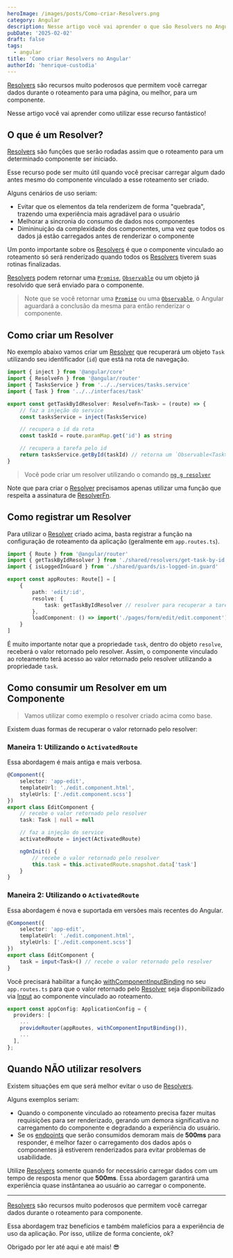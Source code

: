 ```yaml
---
heroImage: /images/posts/Como-criar-Resolvers.png
category: Angular
description: Nesse artigo você vai aprender o que são Resolvers no Angular e como criar e usar esse recurso que permite carregar dados durante o roteamento para um componente.
pubDate: '2025-02-02'
draft: false
tags:
  - angular
title: 'Como criar Resolvers no Angular'
authorId: 'henrique-custodia'
---
```



[Resolvers](https://angular.dev/api/router/ResolveFn?tab=usage-notes) são recursos muito poderosos que permitem você carregar dados durante o roteamento para uma página, ou melhor, para um componente.

Nesse artigo você vai aprender como utilizar esse recurso fantástico!

## O que é um Resolver?

[Resolvers](https://angular.dev/api/router/ResolveFn?tab=usage-notes) são funções que serão rodadas assim que o roteamento para um determinado componente ser iniciado.

Esse recurso pode ser muito útil quando você precisar carregar algum dado antes mesmo do componente vinculado a esse roteamento ser criado.

Alguns cenários de uso seriam:

- Evitar que os elementos da tela renderizem de forma "quebrada", trazendo uma experiência mais agradável para o usuário
- Melhorar a sincronia do consumo de dados nos componentes
- Dimininuição da complexidade dos componentes, uma vez que todos os dados já estão carregados antes de renderizar o componente

Um ponto importante sobre os [Resolvers](https://angular.dev/api/router/ResolveFn?tab=usage-notes) é que o componente vinculado ao roteamento
só será renderizado quando todos os [Resolvers](https://angular.dev/api/router/ResolveFn?tab=usage-notes) tiverem suas rotinas finalizadas.

[Resolvers](https://angular.dev/api/router/ResolveFn?tab=usage-notes) podem retornar
uma [`Promise`](https://developer.mozilla.org/pt-BR/docs/Web/JavaScript/Reference/Global_Objects/Promise), [`Observable`](https://rxjs.dev/guide/observable) ou um objeto
já resolvido que será enviado para o componente.

> Note que se você retornar uma [`Promise`](https://developer.mozilla.org/pt-BR/docs/Web/JavaScript/Reference/Global_Objects/Promise) ou uma [`Observable`](https://rxjs.dev/guide/observable),
> o Angular aguardará a conclusão da mesma para então renderizar o componente.

## Como criar um Resolver

No exemplo abaixo vamos criar um [Resolver](https://angular.dev/api/router/ResolveFn?tab=usage-notes) que recuperará um objeto `Task` utilizando seu identificador (`id`) que está na rota de navegação.

```ts
import { inject } from '@angular/core'
import { ResolveFn } from '@angular/router'
import { TasksService } from '../../services/tasks.service'
import { Task } from '../../interfaces/task'

export const getTaskByIdResolver: ResolveFn<Task> = (route) => {
	// faz a injeção do service
	const tasksService = inject(TasksService)

	// recupera o id da rota
	const taskId = route.paramMap.get('id') as string

	// recupera a tarefa pelo id
	return tasksService.getById(taskId) // retorna um `Observable<Task>`
}
```

> Você pode criar um resolver utilizando o comando [`ng g resolver`](https://angular.dev/cli/generate/resolver)

Note que para criar o [Resolver](https://angular.dev/api/router/ResolveFn?tab=usage-notes) precisamos apenas utilizar uma função que respeita a assinatura de [ResolverFn](https://angular.dev/api/router/ResolveFn).

## Como registrar um Resolver

Para utilizar o [Resolver](https://angular.dev/api/router/ResolveFn?tab=usage-notes) criado acima, basta registrar a função na configuração de roteamento da aplicação (geralmente em `app.routes.ts`).

```ts
import { Route } from '@angular/router'
import { getTaskByIdResolver } from './shared/resolvers/get-task-by-id.resolver/get-task-by-id.resolver'
import { isLoggedInGuard } from './shared/guards/is-logged-in.guard'

export const appRoutes: Route[] = [
	{
		path: 'edit/:id',
		resolve: {
			task: getTaskByIdResolver // resolver para recuperar a tarefa
		},
		loadComponent: () => import('./pages/form/edit/edit.component').then((m) => m.EditComponent)
	}
]
```

É muito importante notar que a propriedade `task`, dentro do objeto `resolve`, receberá o valor retornado pelo resolver. Assim, o componente vinculado ao roteamento terá acesso ao valor retornado pelo resolver utilizando a propriedade `task`.

<Ads />

## Como consumir um Resolver em um Componente

> Vamos utilizar como exemplo o resolver criado acima como base.

Existem duas formas de recuperar o valor retornado pelo resolver:

### Maneira 1: Utilizando o `ActivatedRoute`

Essa abordagem é mais antiga e mais verbosa.

```ts
@Component({
	selector: 'app-edit',
	templateUrl: './edit.component.html',
	styleUrls: ['./edit.component.scss']
})
export class EditComponent {
	// recebe o valor retornado pelo resolver
	task: Task | null = null

	// faz a injeção do service
	activatedRoute = inject(ActivatedRoute)

	ngOnInit() {
		// recebe o valor retornado pelo resolver
		this.task = this.activatedRoute.snapshot.data['task']
	}
}
```

### Maneira 2: Utilizando o `ActivatedRoute`

Essa abordagem é nova e suportada em versões mais recentes do Angular.

```ts
@Component({
	selector: 'app-edit',
	templateUrl: './edit.component.html',
	styleUrls: ['./edit.component.scss']
})
export class EditComponent {
	task = input<Task>() // recebe o valor retornado pelo resolver
}
```

Você precisará habilitar a função [withComponentInputBinding](https://angular.dev/api/router/withComponentInputBinding?tab=api) no seu `app.routes.ts`
para que o valor retornado pelo [Resolver](https://angular.dev/api/router/ResolveFn?tab=usage-notes) seja disponibilizado
via [Input](https://angular.dev/api/core/input#) ao componente vinculado ao roteamento.

```ts
export const appConfig: ApplicationConfig = {
  providers: [
	...
    provideRouter(appRoutes, withComponentInputBinding()),
	...
  ],
};
```

## Quando NÃO utilizar resolvers

Existem situações em que será melhor evitar o uso de [Resolvers](https://angular.dev/api/router/ResolveFn?tab=usage-notes).

Alguns exemplos seriam:

- Quando o componente vinculado ao roteamento precisa fazer muitas requisições para ser renderizado, gerando um demora significativa no carregamento do componente e degradando a experiência do usuário.
- Se os [endpoints](https://pt.stackoverflow.com/questions/86399/qual-a-diferen%C3%A7a-entre-endpoint-e-api) que serão consumidos demoram mais de **500ms** para responder, é melhor fazer o carregamento dos dados após o componentes já estiverem renderizados para evitar problemas de usabilidade.

Utilize [Resolvers](https://angular.dev/api/router/ResolveFn?tab=usage-notes) somente quando for necessário carregar dados com um tempo de resposta menor que **500ms**.
Essa abordagem garantirá uma experiência quase instântanea ao usuário ao carregar o componente.

---

[Resolvers](https://angular.dev/api/router/ResolveFn?tab=usage-notes) são recursos muito poderosos que permitem você carregar dados durante o roteamento para componente.

Essa abordagem traz benefícios e também malefícios para a experiência de uso da aplicação. Por isso, utilize de forma conciente, ok?

Obrigado por ler até aqui e até mais! 😎
